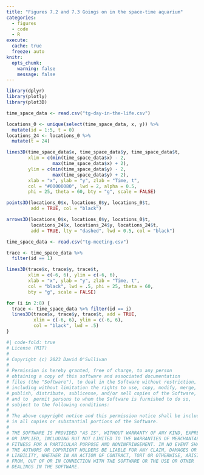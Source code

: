 ```yaml
---
title: "Figures 7.2 and 7.3 Goings on in the space-time aquarium"
categories: 
  - figures
  - code
  - R
execute: 
  cache: true
  freeze: auto
knitr:
  opts_chunk: 
    warning: false
    message: false
---
```


```r
library(dplyr)
library(plotly)
library(plot3D)
```

```r
time_space_data <- read.csv("tg-day-in-the-life.csv")

locations_0 <- unique(select(time_space_data, x, y)) %>%
  mutate(id = 1:5, t = 0)
locations_24 <- locations_0 %>%
  mutate(t = 24)

lines3D(time_space_data$x, time_space_data$y, time_space_data$t, 
        xlim = c(min(time_space_data$x) - 2, 
                 max(time_space_data$x) + 2),
        ylim = c(min(time_space_data$y) - 2, 
                 max(time_space_data$y) + 2),
        xlab = "x", ylab = "y", zlab = "Time, t",
        col = "#00000080", lwd = 2, alpha = 0.5, 
        phi = 25, theta = 60, bty = "g", scale = FALSE)

points3D(locations_0$x, locations_0$y, locations_0$t, 
         add = TRUE, col = "black")

arrows3D(locations_0$x, locations_0$y, locations_0$t, 
         locations_24$x, locations_24$y, locations_24$t, 
         add = TRUE, lty = "dashed", lwd = 0.5, col = "black")
```

```r
time_space_data <- read.csv("tg-meeting.csv")

trace <- time_space_data %>% 
  filter(id == 1)

lines3D(trace$x, trace$y, trace$t, 
        xlim = c(-6, 6), ylim = c(-6, 6),
        xlab = "x", ylab = "y", zlab = "Time, t",
        col = "black", lwd = .5, phi = 25, theta = 60, 
        bty = "g", scale = FALSE)

for (i in 2:8) {
  trace <- time_space_data %>% filter(id == i)
  lines3D(trace$x, trace$y, trace$t, add = TRUE,
          xlim = c(-6, 6), ylim = c(-6, 6),
          col = "black", lwd = .5)
}
```

```r
#| code-fold: true
# License (MIT)
#
# Copyright (c) 2023 David O'Sullivan
#
# Permission is hereby granted, free of charge, to any person
# obtaining a copy of this software and associated documentation
# files (the "Software"), to deal in the Software without restriction,
# including without limitation the rights to use, copy, modify, merge,
# publish, distribute, sublicense, and/or sell copies of the Software,
# and to  permit persons to whom the Software is furnished to do so,
# subject to the following conditions:
#
# The above copyright notice and this permission notice shall be included
# in all copies or substantial portions of the Software.
#
# THE SOFTWARE IS PROVIDED "AS IS", WITHOUT WARRANTY OF ANY KIND, EXPRESS
# OR IMPLIED, INCLUDING BUT NOT LIMITED TO THE WARRANTIES OF MERCHANTABILITY,
# FITNESS FOR A PARTICULAR PURPOSE AND NONINFRINGEMENT. IN NO EVENT SHALL
# THE AUTHORS OR COPYRIGHT HOLDERS BE LIABLE FOR ANY CLAIM, DAMAGES OR OTHER
# LIABILITY, WHETHER IN AN ACTION OF CONTRACT, TORT OR OTHERWISE, ARISING
# FROM, OUT OF OR IN CONNECTION WITH THE SOFTWARE OR THE USE OR OTHER
# DEALINGS IN THE SOFTWARE.
```
